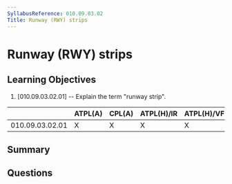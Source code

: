 ```yaml
---
SyllabusReference: 010.09.03.02
Title: Runway (RWY) strips
---
```


# Runway (RWY) strips

## Learning Objectives

1. [010.09.03.02.01] -- Explain the term "runway strip".

|                 | ATPL(A) | CPL(A) | ATPL(H)/IR | ATPL(H)/VFR | CPL(H) | IR  | CBIR(A) |
| --------------- | ------- | ------ | ---------- | ----------- | ------ | --- | ------- |
| 010.09.03.02.01 | X       | X      | X          | X           | X      | X   | X       |

## Summary

## Questions
